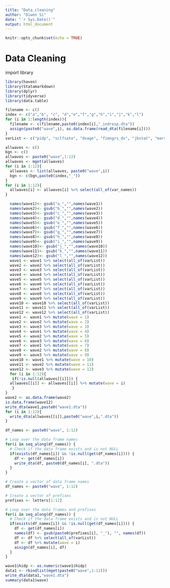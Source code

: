 ```yaml
---
title: "Data_cleaning"
author: "Diwen Si"
date: "`r Sys.Date()`"
output: html_document
---
```


```r
knitr::opts_chunk$set(echo = TRUE)
```

# Data Cleaning
import library
```r
library(haven)
library(Statamarkdown)
library(dplyr)
library(tidyverse)
library(data.table)
```


```r
filename <- c()
index <- c("a","b", "c", "d","e","f","g","h","i","j","k","l")
for (i in 1:length(index)){
  filename <- c(filename,paste0(index[i],"_indresp.dta"))
  assign(paste0("wave",i), as.data.frame(read_dta(filename[i])))
}
varList <- c("pidp", "sclfsato", "dvage", "fimngrs_dv", "jbstat", "marstat_dv", "health","nchresp", "gor_dv", "hhsize", "pidp", "hidp", "sex", "oprlg", "scend")
```

```r
allwaves <- c()
bgn <- c()
allwaves <- paste0("wave",1:12)
allwaves <- mget(allwaves)
for (i in 1:12){
  allwaves <- list(allwaves, paste0("wave",i))
  bgn <- c(bgn,paste0(index,"_"))
}
for (i in 1:12){
  allwaves[i] <- allwaves[i] %>% select(all_of(var_names))
}
```
```r
  names(wave1)<- gsub("a_","",names(wave1))
  names(wave2)<- gsub("b_","",names(wave2))
  names(wave3)<- gsub("c_","",names(wave3))
  names(wave4)<- gsub("d_","",names(wave4))
  names(wave5)<- gsub("e_","",names(wave5))
  names(wave6)<- gsub("f_","",names(wave6))
  names(wave7)<- gsub("g_","",names(wave7))
  names(wave8)<- gsub("h_","",names(wave8))
  names(wave9)<- gsub("i_","",names(wave9))
  names(wave10)<- gsub("j_","",names(wave10))
  names(wave11)<- gsub("k_","",names(wave11))
  names(wave12)<- gsub("l_","",names(wave12))
  wave1 <- wave1 %>% select(all_of(varList))
  wave2 <- wave2 %>% select(all_of(varList))
  wave3 <- wave3 %>% select(all_of(varList))
  wave4 <- wave4 %>% select(all_of(varList))
  wave5 <- wave5 %>% select(all_of(varList))
  wave6 <- wave6 %>% select(all_of(varList))
  wave7 <- wave7 %>% select(all_of(varList))
  wave8 <- wave8 %>% select(all_of(varList))
  wave9 <- wave9 %>% select(all_of(varList))
  wave10 <- wave10 %>% select(all_of(varList))
  wave11 <- wave11 %>% select(all_of(varList))
  wave12 <- wave12 %>% select(all_of(varList))
  wave1 <- wave1 %>% mutate(wave = 1)
  wave2 <- wave2 %>% mutate(wave = 2)
  wave3 <- wave3 %>% mutate(wave = 3)
  wave4 <- wave1 %>% mutate(wave = 4)
  wave5 <- wave2 %>% mutate(wave = 5)
  wave6 <- wave3 %>% mutate(wave = 6)
  wave7 <- wave1 %>% mutate(wave = 7)
  wave8 <- wave2 %>% mutate(wave = 8)
  wave9 <- wave3 %>% mutate(wave = 9)
  wave10 <- wave1 %>% mutate(wave = 10)
  wave11 <- wave2 %>% mutate(wave = 11)
  wave12 <- wave3 %>% mutate(wave = 12)
  for (i in 1:12){
   if(!is.null(allwaves[[i]])) {
  allwaves[[i]] <- allwaves[[i]] %>% mutate(wave = i)
   }
}
wave2 <- as.data.frame(wave2)
is.data.frame(wave12)
write_dta(wave1,paste0("wave1.dta"))
for (i in 1:12){
  write_dta(allwaves[[i]],paste0("wave",i,".dta"))
}
```
```r
df_names <- paste0("wave", 1:12)

# Loop over the data frame names
for(i in seq_along(df_names)) {
  # Check if the data frame exists and is not NULL
  if(exists(df_names[i]) && !is.null(get(df_names[i]))) {
    df <- get(df_names[i])
    write_dta(df, paste0(df_names[i], ".dta"))
  }
}
```

```r
# Create a vector of data frame names
df_names <- paste0("wave", 1:12)

# Create a vector of prefixes
prefixes <- letters[1:12]

# Loop over the data frames and prefixes
for(i in seq_along(df_names)) {
  # Check if the data frame exists and is not NULL
  if(exists(df_names[i]) && !is.null(get(df_names[i]))) {
    df <- get(df_names[i])
    names(df) <- gsub(paste0(prefixes[i], "_"), "", names(df))
    df <- df %>% select(all_of(varList))
    df <- df %>% mutate(wave = i)
    assign(df_names[i], df)
  }
}

```

```r
wave1$hidp <- as.numeric(wave1$hidp)
data1 <- rbindlist(mget(paste0("wave",1:12)))
write_dta(data1,"wave1.dta")
summary(data1$wave)
```

